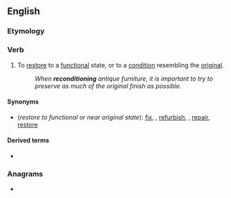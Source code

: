 ==English==

===Etymology===
{{prefix|en|re|condition}}

===Verb===
{{en-verb}}

# To [[restore]] to a [[functional]] state, or to a [[condition]] resembling the [[original]].
#: ''When '''reconditioning''' antique furniture, it is important to try to preserve as much of the original finish as possible.''

====Synonyms====
* (''restore to functional or near original state''): [[fix]], {{l|en|rebuild}}, [[refurbish]], {{l|en|renovate}}, [[repair]], [[restore]]

====Derived terms====
* {{l|en|reconditioner}}

===Anagrams===
* {{anagrams|en|a=cdeiinnoort|conditioner}}